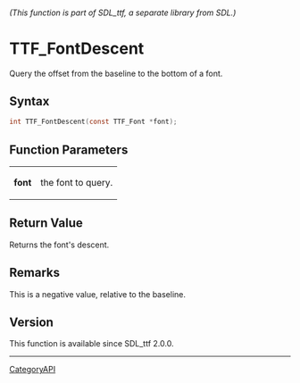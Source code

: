 ====== (This function is part of SDL_ttf, a separate library from SDL.) ======
= TTF_FontDescent =

Query the offset from the baseline to the bottom of a font.

== Syntax ==

<syntaxhighlight lang='c'>
int TTF_FontDescent(const TTF_Font *font);
</syntaxhighlight>

== Function Parameters ==

{|
|'''font'''
|the font to query.
|}

== Return Value ==

Returns the font's descent.

== Remarks ==

This is a negative value, relative to the baseline.

== Version ==

This function is available since SDL_ttf 2.0.0.

----
[[CategoryAPI]]


